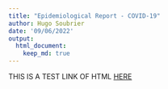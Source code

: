 ```yaml
---
title: "Epidemiological Report - COVID-19"
author: Hugo Soubrier
date: '09/06/2022'
output: 
  html_document:
    keep_md: true
---
```


THIS IS A TEST LINK OF HTML <a href = "/html/fake_report_covid_hugo_soubrier.html">HERE</a>
